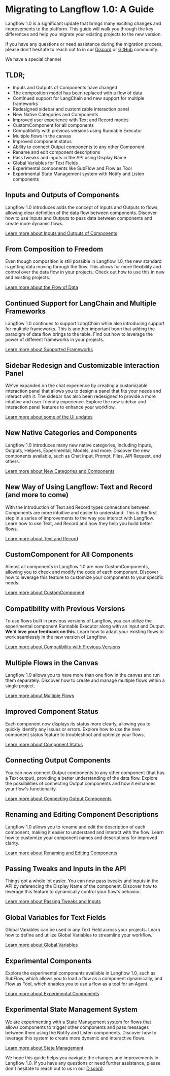# Migrating to Langflow 1.0: A Guide

Langflow 1.0 is a significant update that brings many exciting changes and improvements to the platform. This guide will walk you through the key differences and help you migrate your existing projects to the new version.

If you have any questions or need assistance during the migration process, please don't hesitate to reach out to in our [Discord](https://discord.gg/wZSWQaukgJ) or [GitHub](https://github.com/logspace-ai/langflow/issues) community.

We have a special channel

## TLDR;

- Inputs and Outputs of Components have changed
- The composition model has been replaced with a flow of data
- Continued support for LangChain and new support for multiple frameworks
- Redesigned sidebar and customizable interaction panel
- New Native Categories and Components
- Improved user experience with Text and Record modes
- CustomComponent for all components
- Compatibility with previous versions using Runnable Executor
- Multiple flows in the canvas
- Improved component status
- Ability to connect Output components to any other Component
- Rename and edit component descriptions
- Pass tweaks and inputs in the API using Display Name
- Global Variables for Text Fields
- Experimental components like SubFlow and Flow as Tool
- Experimental State Management system with Notify and Listen components

## Inputs and Outputs of Components

Langflow 1.0 introduces adds the concept of Inputs and Outputs to flows, allowing clear definition of the data flow between components. Discover how to use Inputs and Outputs to pass data between components and create more dynamic flows.

[Learn more about Inputs and Outputs of Components](../guides/inputs-and-outputs)

## From Composition to Freedom

Even though composition is still possible in Langflow 1.0, the new standard is getting data moving through the flow. This allows for more flexibility and control over the data flow in your projects. Check out how to use this in new and existing projects.

[Learn more about the Flow of Data](../guides/flow-of-data)

## Continued Support for LangChain and Multiple Frameworks

Langflow 1.0 continues to support LangChain while also introducing support for multiple frameworks. This is another important boon that adding the paradigm of data flow brings to the table. Find out how to leverage the power of different frameworks in your projects.

[Learn more about Supported Frameworks](../guides/supported-frameworks)

## Sidebar Redesign and Customizable Interaction Panel

We've expanded on the chat experience by creating a customizable interaction panel that allows you to design a panel that fits your needs and interact with it. The sidebar has also been redesigned to provide a more intuitive and user-friendly experience. Explore the new sidebar and interaction panel features to enhance your workflow.

[Learn more about some of the UI updates](../guides/sidebar-and-interaction-panel)

## New Native Categories and Components

Langflow 1.0 introduces many new native categories, including Inputs, Outputs, Helpers, Experimental, Models, and more. Discover the new components available, such as Chat Input, Prompt, Files, API Request, and others.

[Learn more about New Categories and Components](../guides/new-categories-and-components)

## New Way of Using Langflow: Text and Record (and more to come)

With the introduction of Text and Record types connections between Components are more intuitive and easier to understand. This is the first step in a series of improvements to the way you interact with Langflow. Learn how to use Text, and Record and how they help you build better flows.

[Learn more about Text and Record](../guides/text-and-record)

## CustomComponent for All Components

Almost all components in Langflow 1.0 are now CustomComponents, allowing you to check and modify the code of each component. Discover how to leverage this feature to customize your components to your specific needs.

[Learn more about CustomComponent](../guides/custom-component)

## Compatibility with Previous Versions

To use flows built in previous versions of Langflow, you can utilize the experimental component Runnable Executor along with an Input and Output. **We'd love your feedback on this**. Learn how to adapt your existing flows to work seamlessly in the new version of Langflow.

[Learn more about Compatibility with Previous Versions](../guides/compatibility)

## Multiple Flows in the Canvas

Langflow 1.0 allows you to have more than one flow in the canvas and run them separately. Discover how to create and manage multiple flows within a single project.

[Learn more about Multiple Flows](../guides/multiple-flows)

## Improved Component Status

Each component now displays its status more clearly, allowing you to quickly identify any issues or errors. Explore how to use the new component status feature to troubleshoot and optimize your flows.

[Learn more about Component Status](../guides/component-status-and-data-passing)

## Connecting Output Components

You can now connect Output components to any other component (that has a Text output), providing a better understanding of the data flow. Explore the possibilities of connecting Output components and how it enhances your flow's functionality.

[Learn more about Connecting Output Components](../guides/connecting-output-components)

## Renaming and Editing Component Descriptions

Langflow 1.0 allows you to rename and edit the description of each component, making it easier to understand and interact with the flow. Learn how to customize your component names and descriptions for improved clarity.

[Learn more about Renaming and Editing Components](../guides/renaming-and-editing-components)

## Passing Tweaks and Inputs in the API

Things got a whole lot easier. You can now pass tweaks and inputs in the API by referencing the Display Name of the component. Discover how to leverage this feature to dynamically control your flow's behavior.

[Learn more about Passing Tweaks and Inputs](../guides/passing-tweaks-and-inputs)

## Global Variables for Text Fields

Global Variables can be used in any Text Field across your projects. Learn how to define and utilize Global Variables to streamline your workflow.

[Learn more about Global Variables](../guides/global-variables)

## Experimental Components

Explore the experimental components available in Langflow 1.0, such as SubFlow, which allows you to load a flow as a component dynamically, and Flow as Tool, which enables you to use a flow as a tool for an Agent.

[Learn more about Experimental Components](../guides/experimental-components)

## Experimental State Management System

We are experimenting with a State Management system for flows that allows components to trigger other components and pass messages between them using the Notify and Listen components. Discover how to leverage this system to create more dynamic and interactive flows.

[Learn more about State Management](../guides/state-management)

We hope this guide helps you navigate the changes and improvements in Langflow 1.0. If you have any questions or need further assistance, please don't hesitate to reach out to us in our [Discord](https://discord.gg/wZSWQaukgJ).